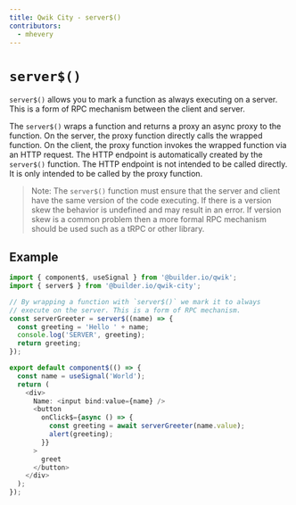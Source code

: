 ```yaml
---
title: Qwik City - server$()
contributors:
  - mhevery
---
```


# `server$()`

`server$()` allows you to mark a function as always executing on a server. This is a form of RPC mechanism between the client and server.

The `server$()` wraps a function and returns a proxy an async proxy to the function. On the server, the proxy function directly calls the wrapped function. On the client, the proxy function invokes the wrapped function via an HTTP request. The HTTP endpoint is automatically created by the `server$()` function. The HTTP endpoint is not intended to be called directly. It is only intended to be called by the proxy function.

> Note: The `server$()` function must ensure that the server and client have the same version of the code executing. If there is a version skew
> the behavior is undefined and may result in an error. If version skew is a common problem then a more formal RPC mechanism should be used such as a tRPC or other library.

## Example

```typescript
import { component$, useSignal } from '@builder.io/qwik';
import { server$ } from '@builder.io/qwik-city';

// By wrapping a function with `server$()` we mark it to always
// execute on the server. This is a form of RPC mechanism.
const serverGreeter = server$((name) => {
  const greeting = 'Hello ' + name;
  console.log('SERVER', greeting);
  return greeting;
});

export default component$(() => {
  const name = useSignal('World');
  return (
    <div>
      Name: <input bind:value={name} />
      <button
        onClick$={async () => {
          const greeting = await serverGreeter(name.value);
          alert(greeting);
        }}
      >
        greet
      </button>
    </div>
  );
});
```
